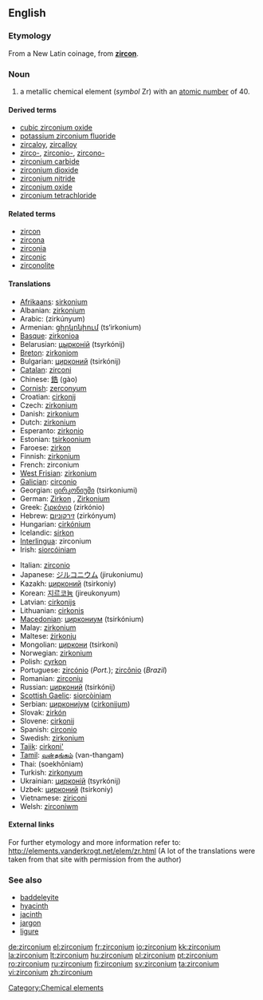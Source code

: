 ==English==
{{elements|Zr|yttrium|Y|niobium|Nb}}

===Etymology===
From a New Latin coinage, from '''[[zircon]]'''.

===Noun===
{{en-noun|-}}
{{wikipedia}}

# a metallic chemical element (''symbol'' Zr) with an [[atomic number]] of 40.

====Derived terms====
* [[cubic zirconium oxide]]
* [[potassium zirconium fluoride]]
* [[zircaloy]], [[zircalloy]]
* [[zirco-]], [[zirconio-]], [[zircono-]]
* [[zirconium carbide]]
* [[zirconium dioxide]]
* [[zirconium nitride]]
* [[zirconium oxide]]
* [[zirconium tetrachloride]]

====Related terms====
* [[zircon]]
* [[zircona]]
* [[zirconia]]
* [[zirconic]]
* [[zirconolite]]

====Translations====
{{top}}
* [[Afrikaans]]: [[sirkonium]]
* Albanian: [[zirkonium]]
* Arabic: {{Arab|[[زيركونيوم]]}} (zirkúnyum) {{m}}
* Armenian: [[ցիրկոնիում]] (ts‘irkonium)
* [[Basque]]: [[zirkonioa]]
* Belarusian: [[цырконiй]] (tsyrkónij) {{m}}
* [[Breton]]: [[zirkoniom]]
* Bulgarian: [[цирконий]] (tsirkónij) {{m}}
* [[Catalan]]: [[zirconi]]
* Chinese: [[鋯]] (gào)
* [[Cornish]]: [[zerconyum]]
* Croatian: [[cirkonij]]
* Czech: [[zirkonium]]
* Danish: [[zirkonium]]
* Dutch: [[zirkonium]] {{n}}
* Esperanto: [[zirkonio]]
* Estonian: [[tsirkoonium]]
* Faroese: [[zirkon]]
* Finnish: [[zirkonium]]
* French: zirconium {{m}}
* [[West Frisian]]: [[zirkonium]]
* [[Galician]]: [[circonio]]
* Georgian: [[ცირკონიუმი]] (tsirkoniumi)
* German: [[Zirkon]] {{n}}, [[Zirkonium]] {{n}}
* Greek: [[ζιρκόνιο]] (zirkónio) {{n}}
* Hebrew: [[זירקוניום]] (zirkónyum)
* Hungarian: [[cirkónium]]
* Icelandic: [[sirkon]]
* [[Interlingua]]: zirconium
* Irish: [[siorcóiniam]]
{{mid}}
* Italian: [[zirconio]] {{m}}
* Japanese: [[ジルコニウム]] (jirukoniumu)
* Kazakh: [[цирконий]] (tsirkoniy)
* Korean: [[지르코늄]] (jireukonyum)
* Latvian: [[cirkonijs]]
* Lithuanian: [[cirkonis]]
* [[Macedonian]]: [[циркониум]] (tsirkónium) {{m}}
* Malay: [[zirkonium]]
* Maltese: [[żirkonju]]
* Mongolian: [[циркони]] (tsirkoni)
* Norwegian: [[zirkonium]]
* Polish: [[cyrkon]] {{m}}
* Portuguese: [[zircónio]] (''Port.''); [[zircônio]] (''Brazil'') {{m}}
* Romanian: [[zirconiu]] {{n}}
* Russian: [[цирконий]] (tsirkónij) {{m}}
* [[Scottish Gaelic]]: [[siorcòiniam]]
* Serbian: [[циркониjум]] ([[cirkonijum]]) {{m}}
* Slovak: [[zirkón]]
* Slovene: [[cirkonij]]
* Spanish: [[circonio]] {{m}}
* Swedish: [[zirkonium]] {{n}}
* [[Tajik]]: [[cirkoni']]
* [[Tamil]]: [[வன்தங்கம்]] (van-thangam)
* Thai: {{Thai|[[เซอร์โคเนียม]]}} (soekhōniam)
* Turkish: [[zirkonyum]]
* Ukrainian: [[цирконiй]] (tsyrkónij) {{m}}
* Uzbek: [[цирконий]] (tsirkoniy)
* Vietnamese: [[ziriconi]]
* Welsh: [[zirconiwm]]
{{bottom}}

====External links====
For further etymology and more information refer to:
http://elements.vanderkrogt.net/elem/zr.html
(A lot of the translations were taken from that site with permission from the author)

===See also===
* [[baddeleyite]]
* [[hyacinth]]
* [[jacinth]]
* [[jargon]]
* [[ligure]]

[[Category:Chemical elements]]

[[de:zirconium]]
[[el:zirconium]]
[[fr:zirconium]]
[[io:zirconium]]
[[kk:zirconium]]
[[la:zirconium]]
[[lt:zirconium]]
[[hu:zirconium]]
[[pl:zirconium]]
[[pt:zirconium]]
[[ro:zirconium]]
[[ru:zirconium]]
[[fi:zirconium]]
[[sv:zirconium]]
[[ta:zirconium]]
[[vi:zirconium]]
[[zh:zirconium]]